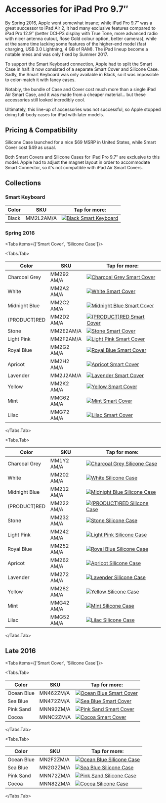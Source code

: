 
# Accessories for iPad Pro 9.7″

By Spring 2016, Apple went somewhat insane; while iPad Pro 9.7″ was a great successor to iPad Air 2, it had many exclusive features compared to iPad Pro 12.9″ (better DCI-P3 display with True Tone, more advanced radio with nicer antenna cutout, Rose Gold colour option, better cameras), while at the same time lacking some features of the higher-end model (fast charging, USB 3.0 Lightning, 4 GB of RAM). The iPad lineup become a notable mess and was only fixed by Summer 2017.

To support the Smart Keyboard connection, Apple had to split the Smart Case in half: it now consisted of a separate Smart Cover and Silicone Case. Sadly, the Smart Keyboard was only available in Black, so it was impossible to color-match it with fancy cases.

Notably, the bundle of Case and Cover cost much more than a single iPad Air Smart Case, and it was made from a cheaper material… but these accessories still looked incredibly cool.

Ultimately, this line-up of accessories was not successful, so Apple stopped doing full-body cases for iPad with later models.

## Pricing & Compatibility

Silicone Case launched for a nice \$69 MSRP in United States, while Smart Cover cost \$49 as usual.

Both Smart Covers and Silicone Cases for iPad Pro 9.7″ are exclusive to this model. Apple had to adjust the magnet layout in order to accommodate Smart Connector, so it's not compatible with iPad Air Smart Covers.

## Collections

### Smart Keyboard

| Color | SKU | Tap for more: |
| --- | --- | --- |
| Black | MM2L2<wbr/>AM/A | <a href="/pre-liquid-ipad/ipad_pro97/MM2L2" target="_blank"><img src="/everypreview/MM2L2.webp" alt="Black Smart Keyboard"/></a> |

### Spring 2016

<Tabs
  items={['Smart Cover', 'Silicone Case']}>

<Tabs.Tab>

| Color | SKU | Tap for more: |
| --- | --- | --- |
| Charcoal Grey | MM292<wbr/>AM/A | <a href="/pre-liquid-ipad/ipad_pro97/MM292" target="_blank"><img src="/everypreview/MM292.webp" alt="Charcoal Grey Smart Cover"/></a> |
| White | MM2A2<wbr/>AM/A | <a href="/pre-liquid-ipad/ipad_pro97/MM2A2" target="_blank"><img src="/everypreview/MM2A2.webp" alt="White Smart Cover"/></a> |
| Midnight Blue | MM2C2<wbr/>AM/A | <a href="/pre-liquid-ipad/ipad_pro97/MM2C2" target="_blank"><img src="/everypreview/MM2C2.webp" alt="Midnight Blue Smart Cover"/></a> |
| (PRODUCT)RED | MM2D2<wbr/>AM/A | <a href="/pre-liquid-ipad/ipad_pro97/MM2D2" target="_blank"><img src="/everypreview/MM2D2.webp" alt="(PRODUCT)RED Smart Cover"/></a> |
| Stone | MM2E2<wbr/>AM/A | <a href="/pre-liquid-ipad/ipad_pro97/MM2E2" target="_blank"><img src="/everypreview/MM2E2.webp" alt="Stone Smart Cover"/></a> |
| Light Pink | MM2F2<wbr/>AM/A | <a href="/pre-liquid-ipad/ipad_pro97/MM2F2" target="_blank"><img src="/everypreview/MM2F2.webp" alt="Light Pink Smart Cover"/></a> |
| Royal Blue | MM2G2<wbr/>AM/A | <a href="/pre-liquid-ipad/ipad_pro97/MM2G2" target="_blank"><img src="/everypreview/MM2G2.webp" alt="Royal Blue Smart Cover"/></a> |
| Apricot | MM2H2<wbr/>AM/A | <a href="/pre-liquid-ipad/ipad_pro97/MM2H2" target="_blank"><img src="/everypreview/MM2H2.webp" alt="Apricot Smart Cover"/></a> |
| Lavender | MM2J2<wbr/>AM/A | <a href="/pre-liquid-ipad/ipad_pro97/MM2J2" target="_blank"><img src="/everypreview/MM2J2.webp" alt="Lavender Smart Cover"/></a> |
| Yellow | MM2K2<wbr/>AM/A | <a href="/pre-liquid-ipad/ipad_pro97/MM2K2" target="_blank"><img src="/everypreview/MM2K2.webp" alt="Yellow Smart Cover"/></a> |
| Mint | MMG62<wbr/>AM/A | <a href="/pre-liquid-ipad/ipad_pro97/MMG62" target="_blank"><img src="/everypreview/MMG62.webp" alt="Mint Smart Cover"/></a> |
| Lilac | MMG72<wbr/>AM/A | <a href="/pre-liquid-ipad/ipad_pro97/MMG72" target="_blank"><img src="/everypreview/MMG72.webp" alt="Lilac Smart Cover"/></a> |

</Tabs.Tab>

<Tabs.Tab>

| Color | SKU | Tap for more: |
| --- | --- | --- |
| Charcoal Grey | MM1Y2<wbr/>AM/A | <a href="/pre-liquid-ipad/ipad_pro97/MM1Y2" target="_blank"><img src="/everypreview/MM1Y2.webp" alt="Charcoal Grey Silicone Case"/></a> |
| White | MM202<wbr/>AM/A | <a href="/pre-liquid-ipad/ipad_pro97/MM202" target="_blank"><img src="/everypreview/MM202.webp" alt="White Silicone Case"/></a> |
| Midnight Blue | MM212<wbr/>AM/A | <a href="/pre-liquid-ipad/ipad_pro97/MM212" target="_blank"><img src="/everypreview/MM212.webp" alt="Midnight Blue Silicone Case"/></a> |
| (PRODUCT)RED | MM222<wbr/>AM/A | <a href="/pre-liquid-ipad/ipad_pro97/MM222" target="_blank"><img src="/everypreview/MM222.webp" alt="(PRODUCT)RED Silicone Case"/></a> |
| Stone | MM232<wbr/>AM/A | <a href="/pre-liquid-ipad/ipad_pro97/MM232" target="_blank"><img src="/everypreview/MM232.webp" alt="Stone Silicone Case"/></a> |
| Light Pink | MM242<wbr/>AM/A | <a href="/pre-liquid-ipad/ipad_pro97/MM242" target="_blank"><img src="/everypreview/MM242.webp" alt="Light Pink Silicone Case"/></a> |
| Royal Blue | MM252<wbr/>AM/A | <a href="/pre-liquid-ipad/ipad_pro97/MM252" target="_blank"><img src="/everypreview/MM252.webp" alt="Royal Blue Silicone Case"/></a> |
| Apricot | MM262<wbr/>AM/A | <a href="/pre-liquid-ipad/ipad_pro97/MM262" target="_blank"><img src="/everypreview/MM262.webp" alt="Apricot Silicone Case"/></a> |
| Lavender | MM272<wbr/>AM/A | <a href="/pre-liquid-ipad/ipad_pro97/MM272" target="_blank"><img src="/everypreview/MM272.webp" alt="Lavender Silicone Case"/></a> |
| Yellow | MM282<wbr/>AM/A | <a href="/pre-liquid-ipad/ipad_pro97/MM282" target="_blank"><img src="/everypreview/MM282.webp" alt="Yellow Silicone Case"/></a> |
| Mint | MMG42<wbr/>AM/A | <a href="/pre-liquid-ipad/ipad_pro97/MMG42" target="_blank"><img src="/everypreview/MMG42.webp" alt="Mint Silicone Case"/></a> |
| Lilac | MMG52<wbr/>AM/A | <a href="/pre-liquid-ipad/ipad_pro97/MMG52" target="_blank"><img src="/everypreview/MMG52.webp" alt="Lilac Silicone Case"/></a> |

</Tabs.Tab>
</Tabs>

## Late 2016

<Tabs
  items={['Smart Cover', 'Silicone Case']}>

<Tabs.Tab>

| Color | SKU | Tap for more: |
| --- | --- | --- |
| Ocean Blue | MN462<wbr/>ZM/A | <a href="/pre-liquid-ipad/ipad_pro97/MN462" target="_blank"><img src="/everypreview/MN462.webp" alt="Ocean Blue Smart Cover"/></a> |
| Sea Blue | MN472<wbr/>ZM/A | <a href="/pre-liquid-ipad/ipad_pro97/MN472" target="_blank"><img src="/everypreview/MN472.webp" alt="Sea Blue Smart Cover"/></a> |
| Pink Sand | MNN92<wbr/>ZM/A | <a href="/pre-liquid-ipad/ipad_pro97/MNN92" target="_blank"><img src="/everypreview/MNN92.webp" alt="Pink Sand Smart Cover"/></a> |
| Cocoa | MNNC2<wbr/>ZM/A | <a href="/pre-liquid-ipad/ipad_pro97/MNNC2" target="_blank"><img src="/everypreview/MNNC2.webp" alt="Cocoa Smart Cover"/></a> |

</Tabs.Tab>

<Tabs.Tab>

| Color | SKU | Tap for more: |
| --- | --- | --- |
| Ocean Blue | MN2F2<wbr/>ZM/A | <a href="/pre-liquid-ipad/ipad_pro97/MN2F2" target="_blank"><img src="/everypreview/MN2F2.webp" alt="Ocean Blue Silicone Case"/></a> |
| Sea Blue | MN2G2<wbr/>ZM/A | <a href="/pre-liquid-ipad/ipad_pro97/MN2G2" target="_blank"><img src="/everypreview/MN2G2.webp" alt="Sea Blue Silicone Case"/></a> |
| Pink Sand | MNN72<wbr/>ZM/A | <a href="/pre-liquid-ipad/ipad_pro97/MNN72" target="_blank"><img src="/everypreview/MNN72.webp" alt="Pink Sand Silicone Case"/></a> |
| Cocoa | MNN82<wbr/>ZM/A | <a href="/pre-liquid-ipad/ipad_pro97/MNN82" target="_blank"><img src="/everypreview/MNN82.webp" alt="Cocoa Silicone Case"/></a> |

</Tabs.Tab>
</Tabs>
